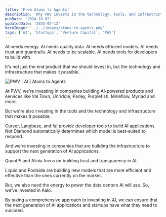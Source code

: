 ```yaml
---
title: 'From Atoms to Agents'
description: 'Why PWV invests in the technology, tools, and infrastructure that makes AI possible'
pubDate: '2024-10-02'
updatedDate: '2025-02-12'
heroImage: '../../images/atoms-to-agents.png'
tags: ['AI', 'Startups', 'Venture Capital', 'PWV']
---
```



AI needs energy. AI needs quality data. AI needs efficient models. AI needs trust and guardrails. AI needs to be scalable. AI needs tools for developers to build with.

It's not just the end product that we should invest in, but the technology and infrastructure that makes it possible.

<Image src={image1} alt="PWV | AI | Atoms to Agents" />

At PWV, we're investing in companies building AI-powered products and services like Val Town, Unriddle, Parley, Purplefish, Mineflow, Myriad and more.

But we're also investing in the tools and the technology and infrastructure that makes it possible.

Cursor, Langbase, and fal provide developer tools to build AI applications. Not Diamond automatically determines which model is best-suited to respond.

And we're investing in companies that are building the infrastructure to support the next generation of AI applications.

QuantPi and Alinia focus on building trust and transparency in AI.

Liquid and Poolside are building new models that are more efficient and effective than the ones currently on the market.

But, we also need the energy to power the data centers AI will use. So, we've invested in Aalo.

By taking a comprehensive approach to investing in AI, we can ensure that the next generation of AI applications and startups have what they need to succeed.
